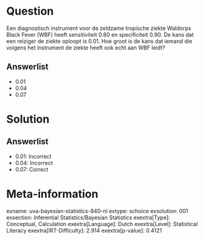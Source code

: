 Question
========

Een diagnostisch instrument voor de zeldzame tropische ziekte Waldorps
Black Fever (WBF) heeft sensitiviteit 0.80 en specificiteit 0.90. De
kans dat een reiziger de ziekte oploopt is 0.01. Hoe groot is de kans
dat iemand die volgens het instrument de ziekte heeft ook echt aan WBF
leidt?

Answerlist
----------

* 0.01
* 0.04
* 0.07

Solution
========

Answerlist
----------

* 0.01: Incorrect
* 0.04: Incorrect
* 0.07: Correct

Meta-information
================
exname: uva-bayesian-statistics-840-nl
extype: schoice
exsolution: 001
exsection: Inferential Statistics/Bayesian Statistics
exextra[Type]: Conceptual, Calculation
exextra[Language]: Dutch
exextra[Level]: Statistical Literacy
exextra[IRT-Difficulty]: 2.914
exextra[p-value]: 0.4121
